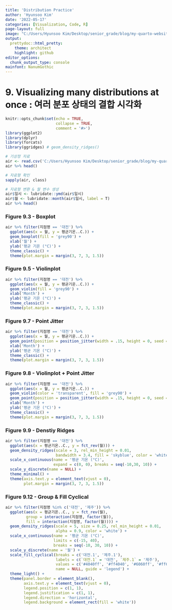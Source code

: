 ```yaml
---
title: 'Distribution Practice'
author: 'Hyunsoo Kim'
date: '2022-05-17'
categories: [Visualization, Code, R]
page-layout: full
image: "C:/Users/Hyunsoo Kim/Desktop/senior_grade/blog/my-quarto-website/Data_Visualization/image/Distribution_Practice.png"
output:
  prettydoc::html_pretty:
    theme: architect
    highlight: github
editor_options: 
  chunk_output_type: console
mainfont: NanumGothic
---
```


# 9. Visualizing many distributions at once : 여러 분포 상태의 결합 시각화

```r
knitr::opts_chunk$set(echo = TRUE,
                      collapse = TRUE,
                      comment = '#>')
library(ggplot2)
library(dplyr)
library(forcats)
library(ggridges) # geom_density_ridges()
```

```r
# 기상청 자료
air <- read.csv('C:/Users/Hyunsoo Kim/Desktop/senior_grade/blog/my-quarto-website/Data_Visualization/data/OBS_ASOS_DD_20230322080932.csv', fileEncoding = 'CP949')
air %>% head()

# 자료형 확인
sapply(air, class)

# 자료형 변환 & 월 변수 생성
air$일시 <- lubridate::ymd(air$일시)
air$월 <- lubridate::month(air$일시, label = T)
air %>% head()
```

### Figure 9.3 - Boxplot

```r
air %>% filter(지점명 == '대전') %>%
  ggplot(aes(x = 월, y = 평균기온..C.)) +
  geom_boxplot(fill = 'grey90') +
  xlab('월') +
  ylab('평균 기온 (°C)') +
  theme_classic() +
  theme(plot.margin = margin(3, 7, 3, 1.5))
```

### Figure 9.5 - Violinplot

```r
air %>% filter(지점명 == '대전') %>%
  ggplot(aes(x = 월, y = 평균기온..C.)) +
  geom_violin(fill = 'grey90') +
  xlab('Month') +
  ylab('평균 기온 (°C)') +
  theme_classic() +
  theme(plot.margin = margin(3, 7, 3, 1.5))
```

### Figure 9.7 - Point Jitter

```r
air %>% filter(지점명 == '대전') %>%
  ggplot(aes(x = 월, y = 평균기온..C.)) +
  geom_point(position = position_jitter(width = .15, height = 0, seed = 320), size = 1) +
  xlab('Month') +
  ylab('평균 기온 (°C)') +
  theme_classic() +
  theme(plot.margin = margin(3, 7, 3, 1.5))
```

### Figure 9.8 - Violinplot + Point Jitter

```r
air %>% filter(지점명 == '대전') %>%
  ggplot(aes(x = 월, y = 평균기온..C.)) +
  geom_violin(color = 'transparent', fill = 'grey90') +
  geom_point(position = position_jitter(width = .15, height = 0, seed = 320), size = 1) +
  xlab('Month') +
  ylab('평균 기온 (°C)') +
  theme_classic() +
  theme(plot.margin = margin(3, 7, 3, 1.5))
```

### Figure 9.9 - Denstiy Ridges

```r
air %>% filter(지점명 == '대전') %>%
  ggplot(aes(x = 평균기온..C., y = fct_rev(월))) +
  geom_density_ridges(scale = 3, rel_min_height = 0.01,
                      bandwidth = 3.4, fill = 'skyblue', color = 'white') + 
  scale_x_continuous(name = '평균 기온 (°C)',
                     expand = c(0, 0), breaks = seq(-10,30, 10)) +
  scale_y_discrete(name = NULL) +
  theme_minimal() +
  theme(axis.text.y = element_text(vjust = 0),
        plot.margin = margin(3, 7, 3, 1.5))
```

### Figure 9.12 - Group & Fill Cyclical

```r
air %>% filter(지점명 %in% c('대전', '제주')) %>%
  ggplot(aes(x = 평균기온..C., y = fct_rev(월), 
         group = interaction(지점명, factor(월)),
         fill = interaction(지점명, factor(월)))) + 
  geom_density_ridges(scale = 5, size = 0.25, rel_min_height = 0.01, 
                      alpha = 0.9, color = 'white') +
  scale_x_continuous(name = '평균 기온 (°C)',
                     limits = c(-15, 40),
                     breaks = seq(-10, 30, 10)) +
  scale_y_discrete(name = '월') +
  scale_fill_cyclical(breaks = c('대전.1', '제주.1'),
                      labels = c(`대전.1` = '대전', `제주.1` = '제주'),
                      values = c('#4040ff', '#ff4040', '#6060ff', '#ff6060'),
                      name = NULL, guide = 'legend') +
  theme_light() +
  theme(panel.border = element_blank(),
        axis.text.y = element_text(vjust = 0),
        legend.position = c(1, 1),
        legend.justification = c(1, 1),
        legend.direction = 'horizontal',
        legend.background = element_rect(fill = 'white'))
```
